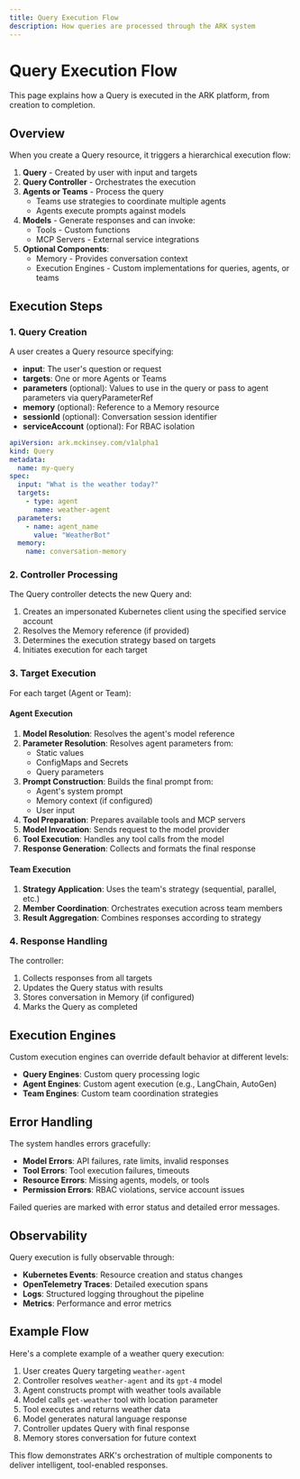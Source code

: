 ```yaml
---
title: Query Execution Flow
description: How queries are processed through the ARK system
---
```


# Query Execution Flow

This page explains how a Query is executed in the ARK platform, from creation to completion.

## Overview

When you create a Query resource, it triggers a hierarchical execution flow:

1. **Query** - Created by user with input and targets
2. **Query Controller** - Orchestrates the execution
3. **Agents or Teams** - Process the query
   - Teams use strategies to coordinate multiple agents
   - Agents execute prompts against models
4. **Models** - Generate responses and can invoke:
   - Tools - Custom functions
   - MCP Servers - External service integrations
5. **Optional Components**:
   - Memory - Provides conversation context
   - Execution Engines - Custom implementations for queries, agents, or teams

## Execution Steps

### 1. Query Creation

A user creates a Query resource specifying:
- **input**: The user's question or request
- **targets**: One or more Agents or Teams
- **parameters** (optional): Values to use in the query or pass to agent parameters via queryParameterRef
- **memory** (optional): Reference to a Memory resource
- **sessionId** (optional): Conversation session identifier
- **serviceAccount** (optional): For RBAC isolation

```yaml
apiVersion: ark.mckinsey.com/v1alpha1
kind: Query
metadata:
  name: my-query
spec:
  input: "What is the weather today?"
  targets:
    - type: agent
      name: weather-agent
  parameters:
    - name: agent_name
      value: "WeatherBot"
  memory:
    name: conversation-memory
```

### 2. Controller Processing

The Query controller detects the new Query and:
1. Creates an impersonated Kubernetes client using the specified service account
2. Resolves the Memory reference (if provided)
3. Determines the execution strategy based on targets
4. Initiates execution for each target

### 3. Target Execution

For each target (Agent or Team):

#### Agent Execution
1. **Model Resolution**: Resolves the agent's model reference
2. **Parameter Resolution**: Resolves agent parameters from:
   - Static values
   - ConfigMaps and Secrets
   - Query parameters
3. **Prompt Construction**: Builds the final prompt from:
   - Agent's system prompt
   - Memory context (if configured)
   - User input
4. **Tool Preparation**: Prepares available tools and MCP servers
5. **Model Invocation**: Sends request to the model provider
6. **Tool Execution**: Handles any tool calls from the model
7. **Response Generation**: Collects and formats the final response

#### Team Execution
1. **Strategy Application**: Uses the team's strategy (sequential, parallel, etc.)
2. **Member Coordination**: Orchestrates execution across team members
3. **Result Aggregation**: Combines responses according to strategy

### 4. Response Handling

The controller:
1. Collects responses from all targets
2. Updates the Query status with results
3. Stores conversation in Memory (if configured)
4. Marks the Query as completed

## Execution Engines

Custom execution engines can override default behavior at different levels:

- **Query Engines**: Custom query processing logic
- **Agent Engines**: Custom agent execution (e.g., LangChain, AutoGen)
- **Team Engines**: Custom team coordination strategies

## Error Handling

The system handles errors gracefully:
- **Model Errors**: API failures, rate limits, invalid responses
- **Tool Errors**: Tool execution failures, timeouts
- **Resource Errors**: Missing agents, models, or tools
- **Permission Errors**: RBAC violations, service account issues

Failed queries are marked with error status and detailed error messages.

## Observability

Query execution is fully observable through:
- **Kubernetes Events**: Resource creation and status changes
- **OpenTelemetry Traces**: Detailed execution spans
- **Logs**: Structured logging throughout the pipeline
- **Metrics**: Performance and error metrics

## Example Flow

Here's a complete example of a weather query execution:

1. User creates Query targeting `weather-agent`
2. Controller resolves `weather-agent` and its `gpt-4` model
3. Agent constructs prompt with weather tools available
4. Model calls `get-weather` tool with location parameter
5. Tool executes and returns weather data
6. Model generates natural language response
7. Controller updates Query with final response
8. Memory stores conversation for future context

This flow demonstrates ARK's orchestration of multiple components to deliver intelligent, tool-enabled responses.
